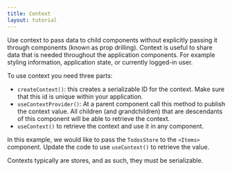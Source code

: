 ```yaml
---
title: Context
layout: tutorial
---
```


Use context to pass data to child components without explicitly passing it through components (known as prop drilling). Context is useful to share data that is needed throughout the application components. For example styling information, application state, or currently logged-in user.

To use context you need three parts:

- `createContext()`: this creates a serializable ID for the context. Make sure that this id is unique within your application.
- `useContextProvider()`: At a parent component call this method to publish the context value. All children (and grandchildren) that are descendants of this component will be able to retrieve the context.
- `useContext()` to retrieve the context and use it in any component.

In this example, we would like to pass the `TodosStore` to the `<Items>` component. Update the code to use `useContext()` to retrieve the value.

Contexts typically are stores, and as such, they must be serializable.
